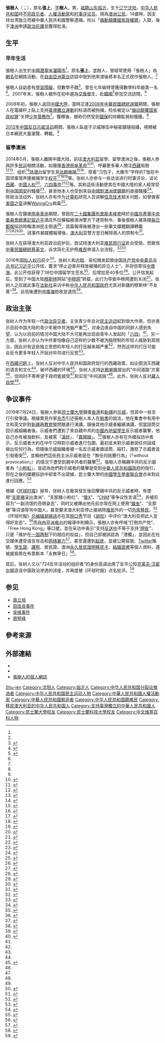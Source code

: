 {{noteTA
|1=zh-hans:托尼; zh-hant:東尼;
|2=zh-hans:澳大利亚; zh-hant:澳洲;
|3=zh-hans:昆士兰州; zh-tw:昆士蘭省; zh-hk:昆士蘭州;
|4=zh-hans:布里斯班; zh-tw:布里斯本; zh-hk:布利斯班;
|5=zh-hans:悉尼; zh-tw:雪梨; zh-hk:悉尼;
|6=zh-hans:计算机; zh-tw:電腦; zh-hk:電腦;
|7=zh-hans:信息技术; zh-tw:資訊科技; zh-hk:資訊科技;
}}
{{Infobox Politician
| name = 張樹人<br />Anthony Shu-jen "Tony" Chang
| image name = Zhang Shang.jpg
| occupation = [[人權活動家|人權活動家]]
| period = 
| sex = 男
| birthname = 張上
| different name = 托尼·張（{{lang|en|Tony Chang, Tony Zhang}}）
| party = 
| nationality = {{PRC}}（1993年－2020年）<br>{{AUS}}（2020年－）
| date of birth = {{Birth date and age|1993|10|14}}
| place of birth = {{CHN}}[[辽宁省|辽宁省]][[沈阳市|沈阳市]]
| date of death = 
| place of death = 
| 民族 = 蒙古族
| residence = {{AUS}}[[昆士兰州|昆士兰州]][[布里斯班|布里斯班]]
| religion = 
| spouse = 
| relatives = 
| alma_mater = [[沈阳市白龙江小学|沈阳市白龙江小学]]<br />[[沈阳师范大学附属学校|沈阳师范大学附属学校]]<br />{{Link-ko|全南大學校師範大學附設中學校|전남대학교 사범대학 부설중학교}}<br />[[辽宁省实验中学|辽宁省实验中学]]
| educate = [[昆士兰大学|昆士兰大学]]<ref name="澳大利亚留学生声援权平被中国使领馆打压" /><br />[[昆士蘭科技大學|昆士蘭科技大學]]<ref name="加拿大议员支持香港真普选澳留学生声援占中" />
}}

'''張樹人'''（{{lang-en|Anthony Shu-jen "Tony" Chang}}；{{bd|1993年|10月14日}}），原名'''張上'''，[[表字|字]]'''樹人'''，男，[[祖籍|祖籍]][[山東省|山东]][[臨沂市|临沂]]，生于[[辽宁省|辽宁]][[沈阳市|沈阳]]，[[中华人民共和国|中华人民共和国]]持[[不同政见者|不同政见者]]、[[人權活動家|人權活動家]]和[[时事评论员|时事评论员]]。現為[https://twitter.com/Shujenchang 澳洲公民]。14歲時，因支持台湾独立而被中華人民共和國警察逮捕，险以「[[煽動顛覆國家政權罪|煽動顛覆國家政權罪]]」入獄，後于[[澳洲|澳洲]]申請[[政治庇護|政治庇護]]並獲得批准。

== 生平 ==
=== 早年生活 ===
張樹人出生於[[中華人民共和國|中國]][[遼寧省|遼寧省]][[瀋陽市|瀋陽市]]<ref name="九零後的覺醒" />，原名'''張上'''，[[表字|字]]樹人，曾經常使用「張樹人」為[[化名|網名]]在網路活動，在[[自由亞洲電台|自由亞洲電台]]訪談中提到他來澳後將本名正式改作張樹人。<ref name="自由亞洲六四訪談1" />

張樹人自幼患有[[學習障礙|學習障礙]]，但數學不錯<ref name="九零後的覺醒">{{cite news |url=http://www.ntdtv.com/xtr/b5/2015/07/28/a1213391.html |title=【百姓話壇】九零後的覺醒 |work=[[新唐人電視台|新唐人電視台]] |date=2015年7月28日 |accessdate=2016年11月9日 |archive-date=2017年7月9日 |archive-url=https://web.archive.org/web/20170709061850/http://www.ntdtv.com/xtr/b5/2015/07/28/a1213391.html |dead-url=no }}</ref>，曾在七年級時曾獲得數學科年級第一名<ref>{{cite news|url=http://www.ssdfsxx.com/weilaizhixing2.aspx|title=2006-2007年度（下）7年级各科状元情况|work=[[沈阳师范大学附属学校|沈阳师范大学附属学校]]|accessdate=2016-11-09|archive-date=2015-07-06|archive-url=https://web.archive.org/web/20150706161354/http://www.ssdfsxx.com/weilaizhixing2.aspx|dead-url=yes}}</ref>。2007年末，張樹人被所在初中選為[[交換學生|交換學生]]，赴[[韓國|韓國]]{{Link-ko|全南大學校師範大學附設中學校|전남대학교 사범대학 부설중학교}}<ref>{{cite news|url=http://www.ssdfsxx.com/duiwaijiaoliu.aspx|title=校际交流|work=[[沈阳师范大学附属学校|沈阳师范大学附属学校]]|accessdate=2016-11-09|archive-date=2016-03-04|archive-url=https://web.archive.org/web/20160304092802/http://www.ssdfsxx.com/duiwaijiaoliu.aspx|dead-url=yes}}</ref>參加交流訪問。<ref name="九零後的覺醒" />

2008年初，張樹人返回[[中國大陸|中國大陸]]，當時正逢[[2008年中華民國總統選舉|2008年中華民國總統選舉]]期間，張樹人在電線杆上貼上支持[[臺灣獨立運動|臺灣獨立運動]]的标语而被拘捕，险些被定以“[[煽动颠覆国家政权罪|煽动颠覆国家政权罪]]”关押[[少年管教所|少年管教所]]<ref name="全球中国留学生发發起营救权平行动" />。獲釋後，据称仍然受到[[國內安全保衛|國保]]的持續監視和騷擾。<ref name="九零後的覺醒" />

[[2012年中国反日示威活动|2012年中国反日示威活动]]期間，張樹人臥底于示威隊伍中秘密跟隨拍攝，視頻被日本網民大量瀏覽、轉載。<ref name="九零後的覺醒" />

=== 留學澳洲 ===
2014年5月，張樹人離開中國大陆，前往[[澳大利亚|澳大利亚]]留學。留學澳洲之後，張樹人參與許多[[中华人民共和国民主运动|民运]]相關活動，如聲援[[香港|香港]][[雨傘革命|雨傘革命]]<ref>{{cite news |author=倪爾森 |url=http://www.ntdtv.com/xtr/b5/2014/10/02/a1143039.html |title=澳洲港人挺佔中反暴力促梁振英下臺 |work=[[新唐人電視台|新唐人電視台]] |date=2014年10月2日 |accessdate=2016年11月15日 |archive-date=2016年3月3日 |archive-url=https://web.archive.org/web/20160303235833/http://www.ntdtv.com/xtr/b5/2014/10/02/a1143039.html |dead-url=no }}</ref><ref>{{cite news |author=泰瑞 |coauthors=陳紫吟 |url=http://www.epochtimes.com/b5/14/10/2/n4262312.htm |title=昆省港人挺佔中反暴力 促梁振英下台 |work=[[大紀元時報|大紀元時報]] |date=2014年10月1日 |accessdate=2016年11月15日 |archive-date=2016年3月4日 |archive-url=https://web.archive.org/web/20160304002902/http://www.epochtimes.com/b5/14/10/2/n4262312.htm |dead-url=no }}</ref>、呼籲更多華人關注[[西藏|西藏]]局勢<ref>{{cite news|author=达珍|url=http://xizang-zhiye.org/%E6%BE%B3%E6%B4%B2%E4%B8%AD%E5%9C%8B%E7%95%99%E5%AD%B8%E7%94%9F%E5%91%BC%E7%B1%B2%E6%9B%B4%E5%A4%9A%E7%9A%84%E8%8F%AF%E4%BA%BA%E7%AB%99%E5%87%BA%E4%BE%86%E7%82%BA%E8%A5%BF%E8%97%8F%E7%99%BC%E8%81%B2/|title=澳洲中国留学生呼吁更多的华人站出来为西藏发声|work=[[藏人行政中央|藏人行政中央]]|date=2014年11月18日|accessdate=2016年11月10日|archive-date=2016年3月7日|archive-url=https://web.archive.org/web/20160307011655/http://xizang-zhiye.org/%e6%be%b3%e6%b4%b2%e4%b8%ad%e5%9c%8b%e7%95%99%e5%ad%b8%e7%94%9f%e5%91%bc%e7%b1%b2%e6%9b%b4%e5%a4%9a%e7%9a%84%e8%8f%af%e4%ba%ba%e7%ab%99%e5%87%ba%e4%be%86%e7%82%ba%e8%a5%bf%e8%97%8f%e7%99%bc%e8%81%b2/|dead-url=no}}</ref><ref>{{cite news |url=http://www.boxun.com/news/gb/intl/2014/11/201411190506.shtml |title=澳洲中国留学生呼吁更多的华人站出来为西藏发声 |work=[[博訊|博訊]] |date=2014年11月19日 |accessdate=2016年11月15日 |archive-date=2016年3月5日 |archive-url=https://web.archive.org/web/20160305015430/http://www.boxun.com/news/gb/intl/2014/11/201411190506.shtml |dead-url=no }}</ref>、组织<ref>{{cite news |url=http://www.vot.org/cn/%E8%AE%BF%E8%B0%88%E6%BE%B3%E6%B4%B2%E4%B8%AD%E5%9B%BD%E7%95%99%E5%AD%A6%E7%94%9F%E8%B0%88%E9%9D%A2%E8%A7%81%E8%BE%BE%E8%B5%96%E5%96%87%E5%98%9B%E5%90%8E%E7%9A%84%E6%84%9F%E6%83%B3/ |title=访谈:澳洲中国留学生谈面见达赖喇嘛后的感想 |work=[[西藏之声_(挪威)|西藏之声]] |date=2015年6月26日 |accessdate=2016年11月30日 |archive-date=2016年12月1日 |archive-url=https://web.archive.org/web/20161201013910/http://www.vot.org/cn/%E8%AE%BF%E8%B0%88%E6%BE%B3%E6%B4%B2%E4%B8%AD%E5%9B%BD%E7%95%99%E5%AD%A6%E7%94%9F%E8%B0%88%E9%9D%A2%E8%A7%81%E8%BE%BE%E8%B5%96%E5%96%87%E5%98%9B%E5%90%8E%E7%9A%84%E6%84%9F%E6%83%B3/ |dead-url=no }}</ref>[[中国大陆|陆]][[香港|港]][[台湾|台]]留学生見[[第十四世达赖喇嘛|达赖喇嘛]]<ref>{{cite news|author=李潼|url=http://www.rfa.org/mandarin/Xinwen/dalailama-06172015073042.html|title=中国留澳学生 面见达赖喇嘛|work=[[自由亚洲电台|自由亚洲电台]]|date=2015年6月17日|accessdate=2016年11月23日|archive-date=2016年3月4日|archive-url=https://web.archive.org/web/20160304031359/http://www.rfa.org/mandarin/Xinwen/dalailama-06172015073042.html|dead-url=no}}</ref><ref name="中国留学生不惧中共施压面见达赖喇嘛">{{cite news|url=http://vot.org/cn/%E4%B8%AD%E5%9B%BD%E7%95%99%E5%AD%A6%E7%94%9F%E4%B8%8D%E6%83%A7%E4%B8%AD%E5%85%B1%E6%96%BD%E5%8E%8B%E9%9D%A2%E8%A7%81%E8%BE%BE%E8%B5%96%E5%96%87%E5%98%9B/|title=中国留学生不惧中共施压面见达赖喇嘛|work=[[西藏之声_(挪威)|西藏之声]]|date=2015年6月16日|accessdate=2016年11月23日|archive-date=2016年3月4日|archive-url=https://web.archive.org/web/20160304034408/http://www.vot.org/cn/%E4%B8%AD%E5%9B%BD%E7%95%99%E5%AD%A6%E7%94%9F%E4%B8%8D%E6%83%A7%E4%B8%AD%E5%85%B1%E6%96%BD%E5%8E%8B%E9%9D%A2%E8%A7%81%E8%BE%BE%E8%B5%96%E5%96%87%E5%98%9B/|dead-url=no}}</ref>，穿着“习包子，大撒币”字样的T恤在中国领事馆声援被捕学生[[权平|权平]]<ref name="澳留学生到中领馆抗议秘密抓捕权平">{{cite news |author=吴亦桐 |coauthors=陈小波 |url=http://www.rfa.org/cantonese/news/australia-protest-11082016083501.html |title=澳留学生到中领馆抗议秘密抓捕权平 |work=[[自由亚洲电台|自由亚洲电台]] |date=2016年11月8日 |accessdate=2016年11月23日 |archive-date=2016年11月24日 |archive-url=https://web.archive.org/web/20161124093841/http://www.rfa.org/cantonese/news/australia-protest-11082016083501.html |dead-url=no }}</ref><ref name="全球中国留学生发發起营救权平行动">{{cite news|author=吴亦桐 |coauthors=高锋 |url=http://www.rfa.org/cantonese/news/quanping-11022016084409.html |title=全球中国留学生-{zh-hans:发;zh-hant:發}-起营救权平行动 |work=[[自由亚洲电台|自由亚洲电台]] |date=2016年11月2日}}</ref><ref name="海归因抗议习近平而失踪各地留学生声援营救">{{cite news |author=[[长平_(作家)|张平]] |url=http://www.dw.com/zh/%E6%B5%B7%E5%BD%92%E5%9B%A0%E6%8A%97%E8%AE%AE%E4%B9%A0%E8%BF%91%E5%B9%B3%E8%80%8C%E5%A4%B1%E8%B8%AA-%E5%90%84%E5%9C%B0%E7%95%99%E5%AD%A6%E7%94%9F%E5%A3%B0%E6%8F%B4%E8%90%A5%E6%95%91/a-36281512 |title=海归因抗议习近平而失踪 各地留学生声援营救 |work=[[德国之声|德国之声]] |date=2016年11月6日 |accessdate=2016年11月23日 |archive-date=2016年11月24日 |archive-url=https://web.archive.org/web/20161124095440/http://www.dw.com/zh/%E6%B5%B7%E5%BD%92%E5%9B%A0%E6%8A%97%E8%AE%AE%E4%B9%A0%E8%BF%91%E5%B9%B3%E8%80%8C%E5%A4%B1%E8%B8%AA-%E5%90%84%E5%9C%B0%E7%95%99%E5%AD%A6%E7%94%9F%E5%A3%B0%E6%8F%B4%E8%90%A5%E6%95%91/a-36281512 |dead-url=no }}</ref>等。张树人亦参与一些访谈进行时事评论，谈论[[西藏|西藏]]、[[中华人民共和国|中国]][[人权|人权]]<ref name="中国留学生张上谈西藏与中国人权">{{cite news|url=http://www.vot.org/cn/%E8%AE%BF%E8%B0%88%E8%8A%82%E7%9B%AE%E4%B8%AD%E5%9B%BD%E7%95%99%E5%AD%A6%E7%94%9F%E5%BC%A0%E4%B8%8A%E8%B0%88%E8%A5%BF%E8%97%8F%E4%B8%8E%E4%B8%AD%E5%9B%BD%E4%BA%BA%E6%9D%83/|title=访谈节目:中国留学生张上谈西藏与中国人权|work=[[西藏之声_(挪威)|西藏之声]]|date=2015年9月26日|accessdate=2016年11月23日|archive-date=2017年4月23日|archive-url=https://web.archive.org/web/20170423004442/http://www.vot.org/cn/%E8%AE%BF%E8%B0%88%E8%8A%82%E7%9B%AE%E4%B8%AD%E5%9B%BD%E7%95%99%E5%AD%A6%E7%94%9F%E5%BC%A0%E4%B8%8A%E8%B0%88%E8%A5%BF%E8%97%8F%E4%B8%8E%E4%B8%AD%E5%9B%BD%E4%BA%BA%E6%9D%83/|dead-url=no}}</ref>、[[六四事件|六四事件]]<ref name="自由亞洲六四訪談1">{{cite news|url=http://www.rfa.org/mandarin/zhuanlan/tingzhongrexian/hl-06022016114801.html|title=听众热线（2016-06-02）|work=[[自由亞洲電台|自由亞洲電台]]|date=2016年6月2日|others=（[http://www.rfa.org/mandarin/zhuanlan/tingzhongrexian/hl-06022016114801.html/m0602-1230.mp3 節目音頻]）|accessdate=2016-11-14|archive-date=2016-11-14|archive-url=https://web.archive.org/web/20161114171058/http://www.rfa.org/mandarin/zhuanlan/tingzhongrexian/hl-06022016114801.html|dead-url=no}}</ref><ref name="自由亞洲六四訪談2">{{cite news|url=http://www.rfa.org/mandarin/zhuanlan/tingzhongrexian/hl-06032016114051.html|title=听众热线（2016-06-03）|work=[[自由亞洲電台|自由亞洲電台]]|date=2016年6月3日|accessdate=2016-11-30|archive-date=2016-12-01|archive-url=https://web.archive.org/web/20161201020751/http://www.rfa.org/mandarin/zhuanlan/tingzhongrexian/hl-06032016114051.html|dead-url=no}}</ref>等。其称這些活動使其在中國大陸的家人經常受到[[中华人民共和国国家安全部|中国国安]]的騷擾<ref name="留美学生致信习近平后双亲遭国安骚扰">{{cite news|author=吴亦桐|coauthors=林国立|url=http://www.rfa.org/cantonese/news/guyi-12272016070810.html|title=留美学生致信习近平后双亲遭国安骚扰|work=[[自由亚洲电台|自由亚洲电台]]|date=2016年12月27日|accessdate=2016年12月27日|archive-date=2016年12月28日|archive-url=https://web.archive.org/web/20161228195051/http://www.rfa.org/cantonese/news/guyi-12272016070810.html|dead-url=no}}</ref>，甚至他本人也受到來自[[中華人民共和國駐外機構列表#大洋洲|中國駐澳洲使領館]]的直接騷擾<ref name="澳大利亚留学生声援权平被中国使领馆打压">{{cite news|author=吴亦桐|coauthors=程文|url=http://www.rfa.org/cantonese/news/australia-student-11292016072113.html|title=澳大利亚留学生声援权平被中国使领馆打压|work=[[自由亚洲电台|自由亚洲电台]]|date=2016年11月29日|accessdate=2016年11月30日|archive-date=2016年12月1日|archive-url=https://web.archive.org/web/20161201020752/http://www.rfa.org/cantonese/news/australia-student-11292016072113.html|dead-url=no}}</ref>。除政治活动外，张树人亦有作为[[计算机|计算机]]研究人员讲解[[信息技术|信息技术]]相关问题，如曾做客[[美国之音|美国之音]]讲解[[WannaCry|WannaCry]]病毒<ref>{{cite news|author=郑裕文|url=https://www.voachinese.com/a/voaconnect-20170516-wannacry-virus/3853191.html|title=VOA连线：百多国遭勒索软件攻击 如何应对？|work=[[美国之音|美国之音]]|date=2017年5月17日|accessdate=2017年5月27日|archive-date=2017年5月22日|archive-url=https://web.archive.org/web/20170522092540/http://www.voachinese.com/a/voaconnect-20170516-wannacry-virus/3853191.html|dead-url=no}}</ref>。

張樹人在聲援[[雨傘革命|雨傘革命]]期間，曾因在[[2014年二十国集团布里斯班峰会|二十國集團布里斯本峰會]]時於[[中國共產黨中央委員會總書記|中國共產黨中央委員會總書記]][[習近平|習近平]]酒店外拉橫幅被澳洲警方下達禁制令，事後張樹人被英媒[[每日郵報|每日郵報]]採訪時稱澳洲民主倒退<ref>{{cite news|language=en|author=Daniel Piotrowski|url=http://www.dailymail.co.uk/news/article-2832857/Chinese-students-BANNED-Brisbane-s-CBD-staged-pro-democracy-protest-outside-Chinese-president-s-hotel-ahead-G20.html|title='I believe Australia is losing its democracy': Chinese students BANNED from Brisbane's CBD after they staged a pro-democracy protest outside the Chinese president's hotel ahead of G20|work=[[每日郵報|每日郵報]]|date=2014年11月13日|accessdate=2016年11月23日|archive-date=2017年3月10日|archive-url=https://web.archive.org/web/20170310032943/http://www.dailymail.co.uk/news/article-2832857/Chinese-students-BANNED-Brisbane-s-CBD-staged-pro-democracy-protest-outside-Chinese-president-s-hotel-ahead-G20.html|dead-url=no}}</ref>，該篇報導後被港台一些華文媒體翻譯轉載<ref name="學生㩗違禁品圖向習展黃色橫額被逐">{{cite news|url=http://hk.apple.nextmedia.com/realtime/international/20141115/53132500|title=【G20角力】學生㩗違禁品？圖向習展黃色橫額被逐|work=[[蘋果日報_(香港)|蘋果日報 (香港)]]|date=2014年11月15日|accessdate=2016年11月23日|archive-date=2015年7月1日|archive-url=https://web.archive.org/web/20150701014200/http://hk.apple.nextmedia.com/realtime/international/20141115/53132500|dead-url=no}}</ref><ref>{{cite news|url=http://news.ltn.com.tw/news/world/breakingnews/1158068|title=G20澳洲開幕 學生在習近平飯店外拉布條「撐佔中」|work=[[自由時報|自由時報]]|date=2014年11月15日|deadurl=yes|archiveurl=https://web.archive.org/web/20141129032601/http://news.ltn.com.tw/news/world/breakingnews/1158068|archivedate=2014年11月29日|accessdate=2016年11月10日}}</ref><ref>{{cite news|url=http://www.on.cc/cn/bkn/cnt/news/20141114/bkncn-20141114210352392-1114_05011_001.html|title=G20峰會：2華學生G20峰會支持佔中　遭澳洲警禁涉足保安區|work=[[東方報業集團|東方報業集團]]|date=2014年11月14日|accessdate=2016年11月23日|archive-date=2015年9月24日|archive-url=https://web.archive.org/web/20150924060227/http://www.on.cc/cn/bkn/cnt/news/20141114/bkncn-20141114210352392-1114_05011_001.html|dead-url=no}}</ref><ref>{{cite news|author=余浚安|url=http://www.appledaily.com.tw/realtimenews/article/new/20141115/506903/|title=學生到習近平飯店外拉黃幅　遭澳警驅趕|work=[[蘋果日報_(台灣)|蘋果日報 (台灣)]]|date=2014年11月15日|accessdate=2016年11月10日|archive-date=2017年7月9日|archive-url=https://web.archive.org/web/20170709100807/http://www.appledaily.com.tw/realtimenews/article/new/20141115/506903/|dead-url=no}}</ref>。該事件被媒體報導後，[[澳大利亚|澳大利亚]]警方翌日解除兩人的禁制令<ref name="加拿大议员支持香港真普选澳留学生声援占中">{{cite news |author=潘加晴 |url=http://www.rfa.org/cantonese/news/HK-ZZ-overseas-11202014093448.html |title=加拿大议员支持香港真普选 澳留学生声援占中 |work=[[自由亞洲電台|自由亞洲電台]] |date=2014年11月20日 |accessdate=2016年11月10日 |archive-date=2015年6月30日 |archive-url=https://web.archive.org/web/20150630144734/http://www.rfa.org/cantonese/news/HK-ZZ-overseas-11202014093448.html |dead-url=no }}</ref>。

张树人在获得澳大利亚政治庇护后，尝试持澳大利亚[[难民旅行证|难民旅行证]]赴台受阻，而致信[[中華民國總統|中華民國總統]][[蔡英文|蔡英文]]，诉求简化无护照[[难民|难民]]申请入台流程。<ref>{{cite news |author=張樹人 |url=https://tw.news.yahoo.com/-083117640.html |title=就中國難民赴台困難問題，致函台灣總統蔡英文 |work=[[Yahoo奇摩|Yahoo奇摩]]新聞 |date=2016年7月17日 |accessdate=2016年11月23日 |archive-date=2016年11月24日 |archive-url=https://web.archive.org/web/20161124094938/https://tw.news.yahoo.com/-083117640.html |dead-url=no }}</ref><ref name="中國政治難民來台遭拒致信小英盼解決">{{cite news|title=中國政治難民來台遭拒 致信小英盼解決|url=http://news.ltn.com.tw/news/politics/breakingnews/1765794|work=[[自由時報|自由時報]]|date=2016-07-17|accessdate=2016-11-07|archive-date=2016-11-09|archive-url=https://web.archive.org/web/20161109153107/http://news.ltn.com.tw/news/politics/breakingnews/1765794|dead-url=no}}</ref>

2016年[[国际人权日|国际人权日]]前夕<ref>{{cite news|url=http://www.vot.org/cn/%E5%9B%BD%E9%99%85%E4%BA%BA%E6%9D%83%E6%97%A5%E5%90%84%E6%96%B9%E6%95%A6%E4%BF%83%E4%B8%AD%E5%85%B1%E5%81%9C%E6%AD%A2%E4%BE%B5%E7%8A%AF%E4%BA%BA%E6%9D%83/|title=国际人权日各方敦促中共停止侵犯人权|work=[[西藏之声_(挪威)|西藏之声]]|date=2016年12月12日|accessdate=2016年12月24日|archive-date=2016年12月24日|archive-url=https://web.archive.org/web/20161224234557/http://www.vot.org/cn/%E5%9B%BD%E9%99%85%E4%BA%BA%E6%9D%83%E6%97%A5%E5%90%84%E6%96%B9%E6%95%A6%E4%BF%83%E4%B8%AD%E5%85%B1%E5%81%9C%E6%AD%A2%E4%BE%B5%E7%8A%AF%E4%BA%BA%E6%9D%83/|dead-url=no}}</ref>，张树人和[[古懿|古懿]]、易松楠发起致[[中国共产党中央委员会总书记|中国共产党中央委员会总书记]][[习近平|习近平]]公开信，要求“停止迫害并释放被捕的异见人士”，并将信寄往[[中南海|中南海]]，此公开信获得了38位中国留学生签名<ref>{{cite news|author=吴亦桐|coauthors=李莱|url=http://www.rfa.org/cantonese/news/quanping-12082016080608.html|title=权平证实被扣延吉　留学生致信习近平促释放|work=[[自由亚洲电台|自由亚洲电台]]|date=2016年12月8日|accessdate=2016年12月24日|archive-date=2016年12月24日|archive-url=https://web.archive.org/web/20161224234715/http://www.rfa.org/cantonese/news/quanping-12082016080608.html|dead-url=no}}</ref>，后增加至40多位<ref>{{cite news|url=http://www.taiwandaily.net/gp2.aspx?_p=kSF1c9zU9HThzq7WLI9yAEiwngD6yoUp|title=停止迫害！40中國留學生函習近平|work=[[台灣日報|台灣日報]]|date=2016年12月10日|access-date=2016-12-24|archive-url=https://web.archive.org/web/20161225023757/http://www.taiwandaily.net/gp2.aspx?_p=kSF1c9zU9HThzq7WLI9yAEiwngD6yoUp|archive-date=2016-12-25|dead-url=yes}}</ref>。公开信发起后，受到了中国大陆[[穆斯林|穆斯林]]网站“[[中穆网|中穆网]]”转载，此行为导致中穆网遭到关闭<ref>{{cite news|author=吴亦桐|coauthors=李莱|url=http://www.rfa.org/cantonese/news/website-12122016084454.html|title=中穆网疑刊载海外留学生致习近平公开信遭封杀|work=[[自由亚洲电台|自由亚洲电台]]|date=2016年12月12日|accessdate=2016年12月24日|archive-date=2016年12月24日|archive-url=https://web.archive.org/web/20161224235108/http://www.rfa.org/cantonese/news/website-12122016084454.html|dead-url=no}}</ref>，张树人之后就此事在[[法新社|法新社]]采访中称[[中华人民共和国政府|中华人民共和国政府]]尤其对新疆的穆斯林“不友善”<ref>{{cite news|language=en|url=https://www.yahoo.com/news/popular-chinese-muslim-website-shutters-xi-jinping-petition-001801796.html|title=Popular Chinese Muslim website shutters after Xi Jinping petition|work=[[雅虎|Yahoo!]] News|publisher=[[法新社|AFP]]|date=2016年12月14日|accessdate=2016年12月24日|archive-date=2016年12月24日|archive-url=https://web.archive.org/web/20161224235201/https://www.yahoo.com/news/popular-chinese-muslim-website-shutters-xi-jinping-petition-001801796.html|dead-url=no}}</ref>。此信後遭到[[中南海|中南海]]拒收並退信<ref>{{cite news|author=吴亦桐|coauthors=高锋|url=http://www.rfa.org/cantonese/news/letter-01042017083657.html|title=中南海拒收留学生致习近平公开信|work=[[自由亚洲电台|自由亚洲电台]]|date=2017年1月4日|accessdate=2017年1月4日|archive-date=2017年1月5日|archive-url=https://web.archive.org/web/20170105085156/http://www.rfa.org/cantonese/news/letter-01042017083657.html|dead-url=no}}</ref>。

== 政治主张 ==
张树人作为年轻一代[[持不同政见者|政治异见者]]，主张青少年会对[[中華人民共和國民主運動|民主运动]]起到很大作用，但亦表示目前中国大陆的青少年被中共洗脑严重<ref>{{cite news |author=陈维健 |url=http://beijingspring.com/bj2/2010/240/2015415193210.htm |title=结束中共一党专政 开启中国民主 2015年悉尼民运大会深度报导 |work=[[北京之春_(雜誌)|北京之春]] |date=2015年4月15日 |accessdate=2017年6月12日 |archive-date=2018年10月18日 |archive-url=https://web.archive.org/web/20181018122802/http://beijingspring.com/bj2/2010/240/2015415193210.htm |dead-url=no }}</ref>，对身边来自中国的同龄人感到失望，认为以目前的情况中国大陆不大可能再出现由青年人发起的「[[六四事件|六四]]」<ref name="自由亞洲六四訪談2" />。{{来源请求}}另一方面，张树人亦认为中共害怕像自己这样的少数不被洗脑控制的年轻人威胁到其统治，因此对有这些独立思想的年轻人的打压越来越严重<ref name="全球中国留学生发發起营救权平行动" />，然而这样的打压可能会反令更多年轻人开始对中共进行反思<ref name="海归因抗议习近平而失踪各地留学生声援营救" />。

在[[西藏问题|西藏问题]]上，张树人反对中华人民共和国政府现行的西藏政策，如企图消灭西藏的语言和文化<ref name="中国留学生张上谈西藏与中国人权" />、破坏西藏的环境<ref name="澳洲中国留学生张树人易松楠访问达兰萨拉">{{cite news |url=http://www.vot.org/cn/%E4%B8%93%E8%AE%BF%E8%8A%82%E7%9B%AE%EF%BC%9A%E6%BE%B3%E6%B4%B2%E4%B8%AD%E5%9B%BD%E7%95%99%E5%AD%A6%E7%94%9F%E5%BC%A0%E6%A0%91%E4%BA%BA%E3%80%81%E6%98%93%E6%9D%BE%E6%A5%A0%E8%AE%BF%E9%97%AE%E8%BE%BE/ |title=专访节目：澳洲中国留学生张树人、易松楠访问达兰萨拉 |work=[[西藏之声_(挪威)|西藏之声]] |date=2017年4月1日 |accessdate=2017年6月12日 |archive-date=2017年5月4日 |archive-url=https://web.archive.org/web/20170504090323/http://www.vot.org/cn/%E4%B8%93%E8%AE%BF%E8%8A%82%E7%9B%AE%EF%BC%9A%E6%BE%B3%E6%B4%B2%E4%B8%AD%E5%9B%BD%E7%95%99%E5%AD%A6%E7%94%9F%E5%BC%A0%E6%A0%91%E4%BA%BA%E3%80%81%E6%98%93%E6%9D%BE%E6%A5%A0%E8%AE%BF%E9%97%AE%E8%BE%BE/ |dead-url=no }}</ref>。张树人支持[[第十四世达赖喇嘛|达赖喇嘛]]提出的“中间道路”方案<ref name="中国留学生张上谈西藏与中国人权" />，但同时不寄希望于政府能接受<ref name="澳洲中国留学生张树人易松楠访问达兰萨拉" />和实现“中间道路”<ref name="中国留学生张上谈西藏与中国人权" />。此外，张树人反对[[藏區連環自焚事件|藏人自焚]]<ref name="中国留学生张上谈西藏与中国人权" />。

== 争议事件 ==
{{main|昆士兰大学724示威}}
2019年7月24日，張樹人參與[[昆士蘭大學|昆士蘭大學]]聲援[[香港|香港]]和[[新疆|新疆]]的[[昆士兰大学724示威|示威]]，但其中一些言行引發爭議。根據異見作家[[余杰|余杰]]引述張樹人本人在[[Facebook|臉書]]的說法，他在集會中有用中文和英文針對[[新疆再教育營|新疆再教育營]]問題進行演講，隨後其他示威者繼續演講，但當話筒交回示威組織者後，示威者們遭到了來自親中共的[[中國內地|中國內地]][[留學生|留學生]]反示威者襲擊，他自己亦有被潑飲料，及被罵「[[漢奸|漢奸]]」、「[[賣國賊|賣國賊]]」。<ref>{{cite news|url=https://newtalk.tw/news/view/2019-07-25/277054|author=[[余杰|余杰]]|title=余杰觀點》中國留學生為何淪為籠中鳥與圈中豬？|work=[[新頭殼|新頭殼]]|date=2019年7月25日|accessdate=2019-08-04|archive-date=2019-07-27|archive-url=https://web.archive.org/web/20190727121703/https://newtalk.tw/news/view/2019-07-25/277054|dead-url=no}}</ref>張樹人亦有在外媒採訪中表示，反示威者大約在中午12時對示威者進行包圍，最初並未對示威者說任何話或做出任何行為，但隨後示威組織者被一名反示威者搶話筒、毆打，激怒了示威者並引發衝突<ref>{{cite news|url=https://www.afr.com/politics/federal/hong-kong-protests-hit-university-of-qld-20190724-p52aff|author=Bo Seo|title=Hong Kong protests hit University of Qld|work={{Link-en|澳洲經濟評論|The Australian Financial Review}}|date=2019年7月24日|language=en|accessdate=2019年8月4日|archive-date=2019年8月4日|archive-url=https://web.archive.org/web/20190804100820/https://www.afr.com/politics/federal/hong-kong-protests-hit-university-of-qld-20190724-p52aff|dead-url=no}}</ref>，並稱他們這些民主派示威者是在「無任何挑釁行為」（「without provocation」）的情況下遭受到親中共者的襲擊<ref>{{cite news|url=https://www.scmp.com/news/asia/australasia/article/3019888/hong-kong-and-mainland-china-students-clash-rally-australian|author=John Power|title=Hong Kong and mainland China students clash at rally at Australian university|work=[[南華早報|南華早報]]|date=2019年7月24日|language=en|accessdate=2019年8月4日|archive-date=2019年7月30日|archive-url=https://web.archive.org/web/20190730110137/https://www.scmp.com/news/asia/australasia/article/3019888/hong-kong-and-mainland-china-students-clash-rally-australian|dead-url=no}}</ref>。張樹人亦稱親中共的反示威者為「[[小粉紅|小粉紅]]」，並認為他們對示威者的襲擊是受到[[中華人民共和國政府|中華人民共和國政府]]的指引，但在之後的媒體採訪中卻拿不出證據，昆士蘭大學的[[中國學生學者聯合會|中國學生學者聯合會]]亦未對此進行回應。<ref>{{cite news|url=https://www.afr.com/politics/federal/uq-protests-reflect-anxiety-about-chinese-influence-20190725-p52akf|author=Bo Seo|title=UQ protests reflect anxiety about Chinese influence|work={{Link-en|澳洲經濟評論|The Australian Financial Review}}|date=2019年7月25日|language=en|accessdate=2019年8月4日|archive-date=2019年8月4日|archive-url=https://web.archive.org/web/20190804100818/https://www.afr.com/politics/federal/uq-protests-reflect-anxiety-about-chinese-influence-20190725-p52akf|dead-url=no}}</ref>

根據《[[环球时报|环球时报]]》报导，张树人在衝突發生後回擊親中共的反示威者時，有使用“[[支那人|支那猪]]滚出澳洲”、“支那猪小粉红”、“[[京罵|傻X]]”、“[[草泥馬|CNM]]”等争议性言语<ref>{{cite news|url=https://new.qq.com/omn/20190724/20190724V0WP6900.html|title=华裔男子在澳大利亚高校辱骂中国留学生|work=[[环球时报|环球时报]]|publisher=[[腾讯网|腾讯网]]|date=2019年7月24日}}</ref>，并被形容为“一副流氓的丑陋姿态”，同时又被爆出他先前亦常在网上使用“[[蝗虫论|蝗虫]]”、“支那猪”等词语辱骂中国人，甚至要求澳大利亚停止接纳除[[难民|难民]]外的一切[[外來移民|外來移民]]。<ref>{{cite news|url=https://new.qq.com/omn/20190725/20190725A04F4A00.html|title=面对白人反华分子的丑陋侮辱，中国留学生一招反制|work=[[环球时报|环球时报]]|publisher=[[腾讯网|腾讯网]]|date=2019年7月25日}}</ref>《环球时报》[[总编辑|总编辑]][[胡锡进|胡锡进]]亦在其[[脱口秀|脱口秀]]节目《[[胡侃_(脱口秀)|胡侃]]》中评价“澳大利亚把此人变得好变态”。<ref>{{cite news|url=https://www.youtube.com/watch?v=bdX1OPaxBCI|author=[[胡锡进|胡锡进]]|title=这场校园反华事件，竟有了香港街头的暴力味道|work=胡侃|publisher=观视频工作室|date=2019年7月25日|accessdate=2019年7月30日|archive-date=2020年4月26日|archive-url=https://web.archive.org/web/20200426080858/https://www.youtube.com/watch?v=bdX1OPaxBCI&gl=US&hl=en|dead-url=no}}</ref>而[[自由亚洲电台|自由亚洲电台]]的報導中則顯示，張樹人亦有呼喊“打倒共产党”、「Free Hong Kong」等口號，並在采访中表示“支持[[反对逃犯条例修订草案运动|反送中]]不等于支持‘[[香港独立运动|港独]]’”、只是「维护在[[一国两制|一国两制]]下的相应的权益」，但自己卻被誤認為「港獨」，並因此在社交媒体遭受语言攻击和[[网络暴力|网络暴力]]<ref>{{cite news|url=https://www.rfa.org/mandarin/yataibaodao/gangtai/wy-07252019140957.html/|title=中国留学生：从支持反送中到撑港独|work=[[自由亚洲电台|自由亚洲电台]]|date=2019年7月25日|accessdate=2019年7月27日|archive-date=2019年7月27日|archive-url=https://web.archive.org/web/20190727124101/https://www.rfa.org/mandarin/yataibaodao/gangtai/wy-07252019140957.html/|dead-url=no}}</ref>，甚至還遭到[[起底|起底]]，並被公開容貌、[[Twitter|Twitter]]賬號、[[學生證|學生證]]、[[護照|護照]]、居民證、澳洲[[永久居留證|永久居民證明移民卡]]、[[結婚證書|結婚證書]]等個人資料，還被威脅將在布里斯本「永無寧日」<ref>{{cite news|url=https://hk.news.appledaily.com/international/realtime/article/20190726/59864205|title=【逆權運動】人心惶惶！內地人向港生發死亡恐嚇 澳洲昆士蘭大學表明對恐嚇零容忍|work=[[蘋果日報_(香港)|蘋果日報 (香港)]]|date=2019年7月26日|accessdate=2019年8月4日|archive-date=2019年7月26日|archive-url=https://web.archive.org/web/20190726155453/https://hk.news.appledaily.com/international/realtime/article/20190726/59864205|dead-url=no}}</ref>。

其后，张树人又以“724反华活动的组织者”的身份高调出席了反华公知[[克莱夫·汉密尔顿|克莱夫·汉密尔顿]]造谣中国政治渗透的讲座，并再度被《环球时报》点名批评。<ref>{{cite news|url=https://world.huanqiu.com/article/9CaKrnKmypq|title=造谣中国政治渗透，双标“言论自由”：澳大利亚反华分子又搞事情！|work=[[环球时报|环球时报]]|publisher=环球网|date=2019年8月30日}}</ref>

== 参见 ==
* [[唐立培|唐立培]]
* [[田佳良事件|田佳良事件]]
* [[吴维事件|吴维事件]]
* [[周竪峰|周竪峰]]

== 參考來源 ==
{{Reflist|30em}}

== 外部連結 ==
{{Commons category|Tony Chang}}
{{Wikinews|澳洲媒体称中共当局竭力控制在澳华人}}
* {{Facebook|shujen.chang.93}}
* {{Twitter|Shujenchang}}
* [https://web.archive.org/web/20170624000138/http://shujenchang.name/ 張樹人的個人網誌]

{{Authority control}}
{{DEFAULTSORT:Chang, Anthony Shu-jen}}
[[Category:张姓|Shu-jen]]
[[Category:沈阳人|Category:沈阳人]]
[[Category:临沂人|Category:临沂人]]
[[Category:中华人民共和国分裂论推进者|Category:中华人民共和国分裂论推进者]]
[[Category:中华人民共和国民主运动人物|Category:中华人民共和国民主运动人物]]
[[Category:中華人民共和國人權活動家|Category:中華人民共和國人權活動家]]
[[Category:中華人民共和國脫逃者|Category:中華人民共和國脫逃者]]
[[Category:中华人民共和国籍难民|Category:中华人民共和国籍难民]]
[[Category:移民澳大利亚的中华人民共和国人|Category:移民澳大利亚的中华人民共和国人]]
[[Category:支持臺灣獨立的中華人民共和國人|Category:支持臺灣獨立的中華人民共和國人]]
[[Category:昆士蘭大學校友|Category:昆士蘭大學校友]]
[[Category:昆士蘭科技大學校友|Category:昆士蘭科技大學校友]]
[[Category:中文维基百科人物|Category:中文维基百科人物]]